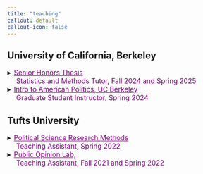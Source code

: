 ```yaml
---
title: "teaching"
callout: default
callout-icon: false
---
```


## University of California, Berkeley

<details>

<summary>[[Senior Honors Thesis]{.underline}]{style="font-size: 1.1em; color: purple; font-weight: normal; display: inline-block;"}<br> [Statistics and Methods Tutor, Fall 2024 and Spring 2025]{style="font-size: 1.1em; color: purple; font-weight: normal; display: inline-block; margin-left: 20px;"}</summary>

> | **`Instructors: Terri Bimes and Amy Gurowitz`**
>
> I supervise students’ independent honor theses, providing advice on design, analysis, and coding. Each week I have three hours of office hours. So far, I have supervised projects using qualitative interviews, text analysis, spatial analysis using geocoding, and survey analysis.

</details>

<details>

<summary>[[Intro to American Politics, UC Berkeley]{.underline}]{style="font-size: 1.1em; color: purple; font-weight: normal; display: inline-block;"}<br> [Graduate Student Instructor, Spring 2024]{style="font-size: 1.1em; color: purple; font-weight: normal; display: inline-block; margin-left: 20px;"}</summary>

> | **`Instructor: Paul Pierson`**
>
> Held two weekly sections for a total of three hours of instruction time with an additional two hours of office hours. Graded important assignments and taught students fundamental concepts in American politics. Topics included collective action problems, legislative entrenchment, the history of slavery in the United States, and information asymmetry among voters.

<!-- Button to section syllabus to the right -->

<button onclick="window.open(&#39;https://docs.google.com/document/d/1GgNjIdAqTWjFTJsYyFbRJ8VQVp3h6vWLLM-B1lB-XXE/edit?usp=sharing&#39;, &#39;_blank&#39;);" style="font-size: 1em; padding: 4px 12px; background-color: white; color: blue; border: 2px solid blue; border-radius: 4px; display: inline-block; text-align: center; transition: background-color 0.3s, color 0.3s;" onmouseover="this.style.backgroundColor=&#39;blue&#39;; this.style.color=&#39;white&#39;;" onmouseout="this.style.backgroundColor=&#39;white&#39;; this.style.color=&#39;blue&#39;;">see section syllabus</button>

</details>

## Tufts University

<details>

<summary>[[Political Science Research Methods]{.underline}]{style="font-size: 1.1em; color: purple; font-weight: normal; display: inline-block;"}<br> [Teaching Assistant, Spring 2022]{style="font-size: 1.1em; color: purple; font-weight: normal; display: inline-block; margin-left: 20px;"}</summary>

> | **`Instructor: Brian Schaffner`**
>
> Held office hours and review sessions to support students learning R and statistics for political science. Topics included descriptive statistics, regression, experimental design, types of statistical tests, and replication. Led one lecture on the use of RMarkdown, project coding structure, and basic inferential statistics in R.

</details>

<details>

<summary>[[Public Opinion Lab,]{.underline}]{style="font-size: 1.1em; color: purple; font-weight: normal; display: inline-block;"}<br> [Teaching Assistant, Fall 2021 and Spring 2022]{style="font-size: 1.1em; color: purple; font-weight: normal; display: inline-block; margin-left: 20px;"}</summary>

> | **`Instructor: Brian Schaffner`**
>
> Supervised student research, theses, and independent projects on the matter of public opinion. In the spring, led a collaborative lab project on asymmetric polarization and weaponization of the term “critical race theory.”

</details>
